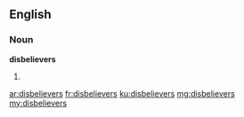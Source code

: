==English==

===Noun===
'''disbelievers'''

# {{plural of|disbeliever}}

[[ar:disbelievers]]
[[fr:disbelievers]]
[[ku:disbelievers]]
[[mg:disbelievers]]
[[my:disbelievers]]
